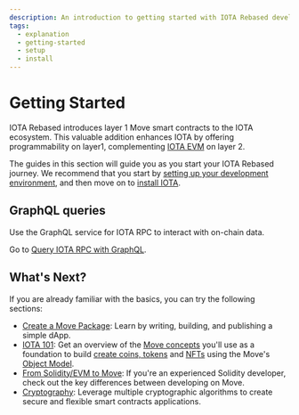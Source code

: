 ```yaml
---
description: An introduction to getting started with IOTA Rebased development.
tags:
  - explanation
  - getting-started
  - setup
  - install
---
```


# Getting Started

IOTA Rebased introduces layer 1 Move smart contracts to the IOTA ecosystem. This valuable addition enhances IOTA by
offering programmability on layer1, complementing [IOTA EVM](../iota-evm/introduction.mdx) on layer 2.

The guides in this section will guide you as you start your IOTA Rebased journey. We recommend that you start
by [setting up your development environment](iota-environment.mdx), and then move on
to [install IOTA](install-iota.mdx).

## GraphQL queries

Use the GraphQL service for IOTA RPC to interact with on-chain data. 

Go to [Query IOTA RPC with GraphQL](getting-started/graphql-rpc.mdx).

## What's Next?

If you are already familiar with the basics, you can try the following sections:

- [Create a Move Package](create-a-package.mdx): Learn by writing, building, and publishing a simple dApp.
- [IOTA 101](../iota-101.mdx): Get an overview of
  the [Move concepts](../iota-101/move-overview/move-overview.mdx) you'll use as a foundation to
  build [create coins, tokens](../iota-101/create-coin/create-coin.mdx) and [NFTs](../iota-101/nft/create-nft.mdx) using the
  Move's [Object Model](../iota-101/objects/object-model.mdx).
- [From Solidity/EVM to Move](../evm-to-move/evm-to-move.mdx): If you're an experienced Solidity developer, check out
  the key differences between developing on Move.
- [Cryptography](../cryptography.mdx): Leverage multiple cryptographic algorithms to
  create secure and flexible smart contracts applications.